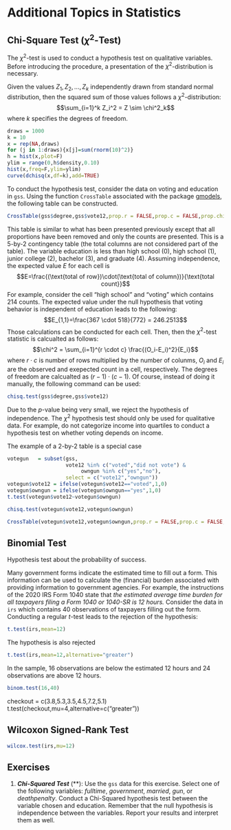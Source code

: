 # Additional Topics in Statistics

## Chi-Square Test ($\chi^2$-Test)
The $\chi^2$-test is used to conduct a hypothesis test on qualitative variables. Before introducing the procedure, a presentation of the $\chi^2$-distribution is necessary.

Given the values $Z_1, Z_2, \dots , Z_k$ independently drawn from standard normal distribution, then the squared sum of those values follows a $\chi^2$-distribution:
$$\sum_{i=1}^k Z_i^2 = Z \sim \chi^2_k$$
where $k$ specifies the degrees of freedom. 
```r
draws = 1000
k = 10
x = rep(NA,draws)
for (j in 1:draws){x[j]=sum(rnorm(10)^2)}
h = hist(x,plot=F)
ylim = range(0,h$density,0.10)
hist(x,freq=F,ylim=ylim)
curve(dchisq(x,df=k),add=TRUE)
```
To conduct the hypothesis test, consider the data on voting and education in `gss`. Using the function `CrossTable` associated with the package [gmodels](https://cran.r-project.org/web/packages/gmodels/index.html), the following table can be constructed. 
```r
CrossTable(gss$degree,gss$vote12,prop.r = FALSE,prop.c = FALSE,prop.chisq = FALSE,prop.t=FALSE)
```
This table is similar to what has been presented previously except that all proportions have been removed and only the counts are presented. This is a 5-by-2 contingency table (the total columns are not considered part of the table). The variable education is less than high school (0), high school (1), junior college (2), bachelor (3), and graduate (4). Assuming independence, the expected value $E$ for each cell is 
$$E=\frac{(\text{total of row})\cdot(\text{total of column})}{\text{total count}}$$
For example, consider the cell "high school" and "voting" which contains 214 counts. The expected value under the null hypothesis that voting behavior is independent of education leads to the following:
$$E_{1,1}=\frac{367 \cdot 518}{772} = 246.2513$$
Those calculations can be conducted for each cell. Then, then the $\chi^2$-test statistic is calcualted as follows:
$$\chi^2 = \sum_{i=1}^{r \cdot c} \frac{(O_i-E_i)^2}{E_i}$$
where $r \cdot c$ is number of rows multiplied by the number of colunms, $O_i$ and $E_i$ are the observed and exepected count in a cell, respectively. The degrees of freedom are calcualted as $(r-1)\cdot(c-1)$. Of course, instead of doing it manually, the following command can be used:
```r
chisq.test(gss$degree,gss$vote12)
```
Due to the *p*-value being very small, we reject the hypothesis of independence. The $\chi^2$ hypothesis test should only be used for qualitative data. For example, do not categorize income into quartiles to conduct a hypothesis test on whether voting depends on income. 

The example of a 2-by-2 table is a special case
```r
votegun   = subset(gss,
                   vote12 %in% c("voted","did not vote") &
                        owngun %in% c("yes","no"),
                   select = c("vote12","owngun"))
votegun$vote12 = ifelse(votegun$vote12=="voted",1,0)
votegun$owngun = ifelse(votegun$owngun=="yes",1,0)
t.test(votegun$vote12~votegun$owngun)
```
```r
chisq.test(votegun$vote12,votegun$owngun)
```





```r
CrossTable(votegun$vote12,votegun$owngun,prop.r = FALSE,prop.c = FALSE,prop.chisq = FALSE,prop.t=FALSE)
```

## Binomial Test
Hypothesis test about the probability of success. 

Many government forms indicate the estimated time to fill out a form. This information can be used to calculate the (financial) burden associated with providing information to government agencies. For example, the instructions of the 2020 IRS Form 1040 state that *the estimated average time burden for all taxpayers filing a Form 1040 or 1040-SR is 12 hours.* Consider the data in `irs` which contains 40 observations of taxpayers filling out the form. Conducting a regular *t*-test leads to the rejection of the hypothesis:

```r
t.test(irs,mean=12)
```
The hypothesis is also rejected 
```r
t.test(irs,mean=12,alternative="greater")
```
In the sample, 16 observations are below the estimated 12 hours and 24 observations are above 12 hours.

```r
binom.test(16,40)
```
checkout = c(3.8,5.3,3.5,4.5,7.2,5.1)
t.test(checkout,mu=4,alternative=c("greater"))

## Wilcoxon Signed-Rank Test
```r
wilcox.test(irs,mu=12)
```

## Exercises
1. ***Chi-Squared Test*** (\*\*\): Use the `gss` data for this exercise. Select one of the following variables: $fulltime$, $government$, $married$, $gun$, or $deathpenalty$. Conduct a Chi-Squared hypothesis test between the variable chosen and education. Remember that the null hypothesis is independence between the variables. Report your results and interpret them as well. 